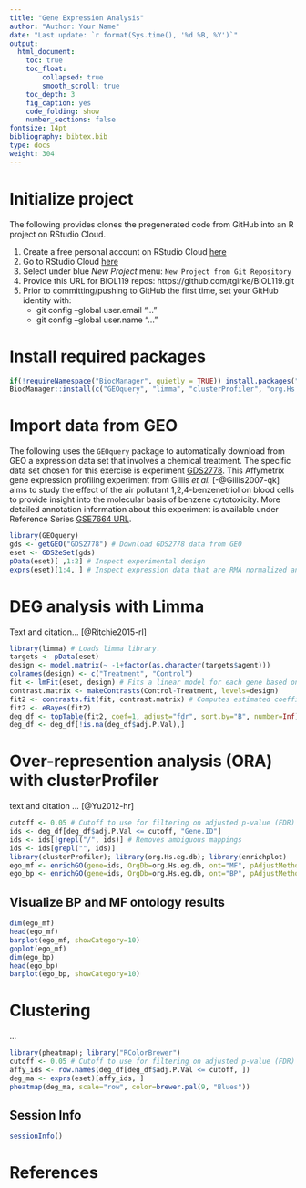 ```yaml
---
title: "Gene Expression Analysis" 
author: "Author: Your Name"
date: "Last update: `r format(Sys.time(), '%d %B, %Y')`"
output:
  html_document:
    toc: true
    toc_float:
        collapsed: true
        smooth_scroll: true
    toc_depth: 3
    fig_caption: yes
    code_folding: show
    number_sections: false
fontsize: 14pt
bibliography: bibtex.bib
type: docs
weight: 304
---
```


<!---
- Compile from command-line
Rscript -e "rmarkdown::render('exprAnalyisDemo.Rmd', c('html_document'), clean=FALSE)"
-->

# Initialize project 

The following provides clones the pregenerated code from GitHub into an R project on RStudio Cloud.

1. Create a free personal account on RStudio Cloud [here](https://rstudio.cloud/)
2. Go to RStudio Cloud [here](https://rstudio.cloud/projects/)
3. Select under blue _New Project_ menu: `New Project from Git Repository`
4. Provide this URL for BIOL119 repos: https://github.com/tgirke/BIOL119.git 
5. Prior to committing/pushing to GitHub the first time, set your GitHub identity with:
   - git config --global user.email "..."
   - git config --global user.name "..."

# Install required packages
```r
if(!requireNamespace("BiocManager", quietly = TRUE)) install.packages("BiocManager")
BiocManager::install(c("GEOquery", "limma", "clusterProfiler", "org.Hs.eg.db", "enrichplot", "pheatmap", "RColorBrewer"))
```

# Import data from GEO

The following uses the `GEOquery` package to automatically download from GEO 
a expression data set that involves a chemical treatment. The specific data set chosen for this exercise is experiment [GDS2778](https://www.ncbi.nlm.nih.gov/sites/GDSbrowser?acc=GDS2778). 
This Affymetrix gene expression profiling experiment from Gillis _et al._ [-@Gillis2007-qk] aims to study the effect of the air pollutant 
1,2,4-benzenetriol on blood cells to provide insight into the molecular basis of benzene cytotoxicity. 
More detailed annotation information about this experiment is available under Reference 
Series [GSE7664 URL](https://www.ncbi.nlm.nih.gov/geo/query/acc.cgi?acc=GSE7664). 

```r
library(GEOquery) 
gds <- getGEO("GDS2778") # Download GDS2778 data from GEO
eset <- GDS2eSet(gds)
pData(eset)[ ,1:2] # Inspect experimental design 
exprs(eset)[1:4, ] # Inspect expression data that are RMA normalized and on log2 scale
```

# DEG analysis with Limma

Text and citation... [@Ritchie2015-rl]

```r
library(limma) # Loads limma library.
targets <- pData(eset)
design <- model.matrix(~ -1+factor(as.character(targets$agent)))
colnames(design) <- c("Treatment", "Control") 
fit <- lmFit(eset, design) # Fits a linear model for each gene based on the given series of arrays.
contrast.matrix <- makeContrasts(Control-Treatment, levels=design)
fit2 <- contrasts.fit(fit, contrast.matrix) # Computes estimated coefficients and standard errors for a given set of contrasts.
fit2 <- eBayes(fit2)
deg_df <- topTable(fit2, coef=1, adjust="fdr", sort.by="B", number=Inf)
deg_df <- deg_df[!is.na(deg_df$adj.P.Val),]
```

# Over-represention analysis (ORA) with clusterProfiler

text and citation ... [@Yu2012-hr]

```r
cutoff <- 0.05 # Cutoff to use for filtering on adjusted p-value (FDR)
ids <- deg_df[deg_df$adj.P.Val <= cutoff, "Gene.ID"]
ids <- ids[!grepl("/", ids)] # Removes ambiguous mappings
ids <- ids[grepl("", ids)]
library(clusterProfiler); library(org.Hs.eg.db); library(enrichplot)
ego_mf <- enrichGO(gene=ids, OrgDb=org.Hs.eg.db, ont="MF", pAdjustMethod="BH", pvalueCutoff=0.1, readable=TRUE)
ego_bp <- enrichGO(gene=ids, OrgDb=org.Hs.eg.db, ont="BP", pAdjustMethod="BH", pvalueCutoff=0.1, readable=TRUE)
```

## Visualize BP and MF ontology results
```r
dim(ego_mf)
head(ego_mf)
barplot(ego_mf, showCategory=10)
goplot(ego_mf)
dim(ego_bp)
head(ego_bp)
barplot(ego_bp, showCategory=10)
```

# Clustering

...

```r
library(pheatmap); library("RColorBrewer")
cutoff <- 0.05 # Cutoff to use for filtering on adjusted p-value (FDR)
affy_ids <- row.names(deg_df[deg_df$adj.P.Val <= cutoff, ])
deg_ma <- exprs(eset)[affy_ids, ] 
pheatmap(deg_ma, scale="row", color=brewer.pal(9, "Blues"))
```

## Session Info

```r
sessionInfo()
```

# References
